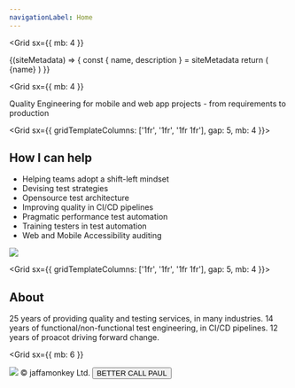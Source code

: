 ```yaml
---
navigationLabel: Home
---
```



<Grid
  sx={{
    mb: 4
  }}
>

<SiteMetaData>
  {(siteMetadata) => {
    const { name, description } = siteMetadata
    return (
      <Fragment>
        <Heading as='h1' variant="styles.h1">{name}</Heading>
      </Fragment>
    )
  }}
</SiteMetaData>
</Grid>

<Grid
  sx={{
    mb: 4
  }}
>
  <Box>
  <Message variant='secondary'>Quality Engineering for mobile and web app projects - from requirements to production</Message>
  </Box>
</Grid>

<Grid  sx={{ gridTemplateColumns: ['1fr', '1fr', '1fr 1fr'], gap: 5, mb: 4 }}>  
<Box>

## How I can help

- Helping teams adopt a shift-left mindset
- Devising test strategies
- Opensource test architecture
- Improving quality in CI/CD pipelines
- Pragmatic performance test automation
- Training testers in test automation
- Web and Mobile Accessibility auditing

</Box>
<Box>

<Image src="https://raw.githubusercontent.com/jaffamonkey/gatsby-theme-terminal/main/static/images/clients.png" />

  </Box>
</Grid>

<Grid  sx={{ gridTemplateColumns: ['1fr', '1fr', '1fr 1fr'], gap: 5, mb: 4 }}>  
<Box>

## About

<Text as="p" >25 years of providing quality and testing services, in many industries.</Text>
<Divider />
<Text as="p" >14 years of functional/non-functional test engineering, in CI/CD pipelines.</Text>
<Divider />
<Text as="p" >12 years of proacot driving forward change.</Text>
</Box>

<Grid
  sx={{
    mb: 6
  }}
>
<Box p={4}>
<Image src="https://raw.githubusercontent.com/jaffamonkey/gatsby-theme-terminal/main/static/images/logo2.png" />
&copy; jaffamonkey Ltd.
<Divider />
<Button variant='success'>BETTER CALL PAUL</Button>

</Box>
</Grid>